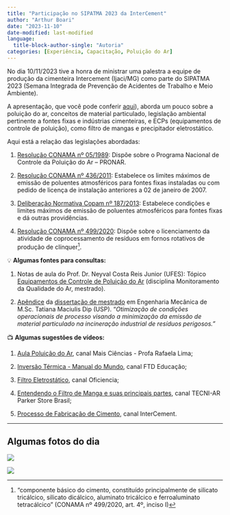 ```yaml
---
title: "Participação no SIPATMA 2023 da InterCement"
author: "Arthur Boari"
date: "2023-11-10"
date-modified: last-modified
language: 
  title-block-author-single: "Autoria"
categories: [Experiência, Capacitação, Poluição do Ar]
---
```


No dia 10/11/2023 tive a honra de ministrar uma palestra a equipe de produção da cimenteira Intercement (Ijaci/MG) como parte do SIPATMA 2023 (Semana Integrada de Prevenção de Acidentes de Trabalho e Meio Ambiente).

A apresentação, que você pode conferir [aqui](Apresentação_cimenteira.pdf)), aborda um pouco sobre a poluição do ar, conceitos de material particulado, legislação ambiental pertinente a fontes fixas e indústrias cimenteiras, e ECPs (equipamentos de controle de poluição), como filtro de mangas e precipitador eletrostático.

Aqui está a relação das legislações abordadas:

1.  [Resolução CONAMA nº 05/1989](https://www.suape.pe.gov.br/images/publicacoes/resolucao/Resolu%C3%83%C2%A7%C3%83%C2%A3o_CONAMA_005.1989.pdf): Dispõe sobre o Programa Nacional de Controle da Poluição do Ar -- PRONAR.

2.  [Resolução CONAMA nº 436/2011](https://www.novaconcursos.com.br/blog/pdf/resolucao-436-2011.pdf): Estabelece os limites máximos de emissão de poluentes atmosféricos para fontes fixas instaladas ou com pedido de licença de instalação anteriores a 02 de janeiro de 2007.

3.  [Deliberação Normativa Copam nº 187/2013](https://www.legisweb.com.br/legislacao/?id=258656): Estabelece condições e limites máximos de emissão de poluentes atmosféricos para fontes fixas e dá outras providências.

4.  [Resolução CONAMA nº 499/2020](https://www.legisweb.com.br/legislacao/?id=403295): Dispõe sobre o licenciamento da atividade de coprocessamento de resíduos em fornos rotativos de produção de clínquer[^1].

[^1]: "componente básico do cimento, constituído principalmente de silicato tricálcico, silicato dicálcico, aluminato tricálcico e ferroaluminato tetracálcico" (CONAMA nº 499/2020, art. 4º, inciso I)

💡 **Algumas fontes para consultas:**

1.  Notas de aula do Prof. Dr. Neyval Costa Reis Junior (UFES): Tópico [Equipamentos de Controle de Poluição do Ar](http://www.inf.ufes.br/%7Eneyval/Monitoramento_Qualidade_Ar/Equipamentos_de_controle_de_emissao.pdf) (disciplina Monitoramento da Qualidade do Ar, mestrado).

2.  [Apêndice](https://teses.usp.br/teses/disponiveis/18/18135/tde-14022005-132933/publico/mestDipapendiceI_.pdf) da [dissertação de mestrado](https://teses.usp.br/teses/disponiveis/18/18135/tde-14022005-132933/pt-br.php) em Engenharia Mecânica de M.Sc. Tatiana Maciulis Dip (USP). "*Otimização de condições operacionais de processo visando a minimização da emissão de material particulado na incineração industrial de resíduos perigosos."*

📺 **Algumas sugestões de vídeos:**

1.  [Aula Poluição do Ar](https://www.youtube.com/watch?v=9QQaZGka58s), canal Mais Ciências - Profa Rafaela Lima;

2.  [Inversão Térmica - Manual do Mundo](https://www.youtube.com/watch?v=SYKeSb2iAQQ), canal FTD Educação;

3.  [Filtro Eletrostático](https://www.youtube.com/watch?v=WL68dNSU8oo), canal Oficiencia;

4.  [Entendendo o Filtro de Manga e suas principais partes](https://www.youtube.com/watch?v=H71jYlU_Cf8), canal TECNI-AR Parker Store Brasil;

5.  [Processo de Fabricação de Cimento](https://www.youtube.com/watch?v=MvJ4TxS2icg), canal InterCement.

------------------------------------------------------------------------

## Algumas fotos do dia

![](Imagem do WhatsApp de 2023-11-18 à(s) 08.20.42_d75c2ef3.jpg){fig-align="center"}

![](Imagem do WhatsApp de 2023-11-18 à(s) 08.19.25_5461ac9b.jpg)
